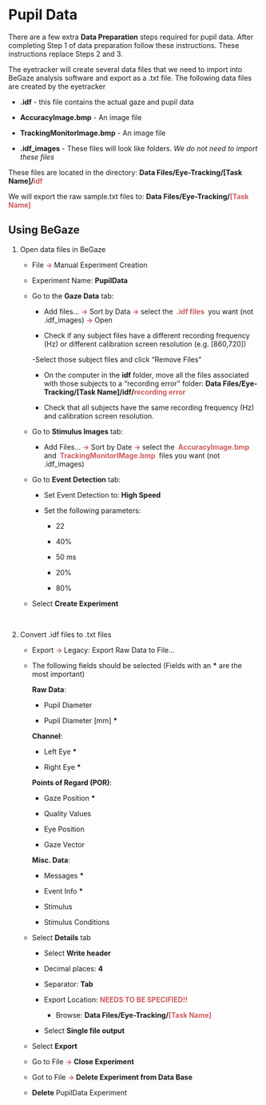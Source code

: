 # Pupil Data

There are a few extra **Data Preparation** steps required for pupil data. After completing Step 1 of data preparation follow these instructions. These instructions replace Steps 2 and 3.

The eyetracker will create several data files that we need to import into BeGaze analysis software and export as a .txt file. The following data files are created by the eyetracker 

- **.idf** - this file contains the actual gaze and pupil data

- **AccuracyImage.bmp** - An image file

- **TrackingMonitorImage.bmp** - An image file

- **.idf_images** - These files will look like folders. *We do not need to import these files*



These files are located in the directory: **Data Files/Eye-Tracking/[Task Name]/<span style="color: IndianRed">idf</span>**

We will export the raw sample.txt files to: **Data Files/Eye-Tracking/<span style="color: IndianRed">[Task Name]</span>**

## Using BeGaze

1. Open data files in BeGaze

    - File **<span style="color: IndianRed"> -> </span>** Manual Experiment Creation
    
    - Experiment Name: **PupilData**
    
    - Go to the **Gaze Data** tab:
    
        - Add files… **<span style="color: IndianRed"> -> </span>** Sort by Data **<span style="color: IndianRed"> -> </span>** select the **<span style="color: IndianRed"> .idf files </span>** you want (not .idf_images) **<span style="color: IndianRed"> -> </span>** Open
        
        - Check if any subject files have a different recording frequency (Hz) or different calibration screen resolution (e.g. [860,720])
        
        -Select those subject files and click “Remove Files”
        
        - On the computer in the **idf** folder, move all the files associated with those subjects to a “recording error” folder: **Data Files/Eye-Tracking/[Task Name]/idf/<span style="color: IndianRed">recording error</span>** 
        
        - Check that all subjects have the same recording frequency (Hz) and calibration screen resolution.


    - Go to **Stimulus Images** tab:
    
        - Add Files… **<span style="color: IndianRed"> -> </span>** Sort by Date **<span style="color: IndianRed"> -> </span>** select the **<span style="color: IndianRed"> AccuracyImage.bmp </span>** and **<span style="color: IndianRed"> TrackingMonitorIMage.bmp </span>** files you want (not .idf_images)


    - Go to **Event Detection** tab:
    
        - Set Event Detection to: **High Speed**
        
        - Set the following parameters:
        
            - 22
            
            - 40%
            
            - 50 ms
            
            - 20%
            
            - 80%
            
    - Select **Create Experiment**

<br>
    
2. Convert .idf files to .txt files

    - Export **<span style="color: IndianRed"> -> </span>** Legacy: Export Raw Data to File...
    
    - The following fields should be selected (Fields with an __\*__ are the most important)
    
        **Raw Data**:
        
        - Pupil Diameter
        
        - Pupil Diameter [mm] __\*__ 
        
        **Channel**:
        
        - Left Eye __\*__
        
        - Right Eye __\*__
        
        **Points of Regard (POR)**:
        
        - Gaze Position __\*__
        
        - Quality Values
        
        - Eye Position
        
        - Gaze Vector
        
        **Misc. Data**:
        
        - Messages __\*__
        
        - Event Info __\*__
        
        - Stimulus
        
        - Stimulus Conditions
        
    - Select **Details** tab
    
        - Select **Write header**
        
        - Decimal places: **4**
        
        - Separator: **Tab**
        
        - Export Location:  **<span style="color: IndianRed"> NEEDS TO BE SPECIFIED!! </span>**
        
            - Browse: **Data Files/Eye-Tracking/<span style="color: IndianRed">[Task Name]</span>**
            
        - Select **Single file output**
        
    - Select **Export**
    
    - Go to File **<span style="color: IndianRed"> -> </span>** **Close Experiment**
    
    - Got to File **<span style="color: IndianRed"> -> </span>** **Delete Experiment from Data Base**
    
    - **Delete** PupilData Experiment
    


